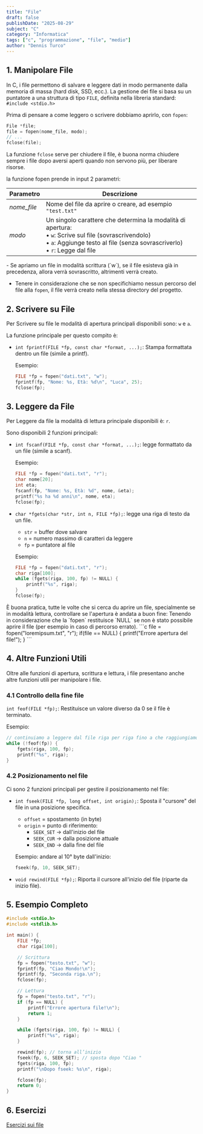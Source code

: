 ```yaml
---
title: "File"
draft: false
publishDate: "2025-08-29"
subject: "C"
category: "Informatica"
tags: ["c", "programmazione", "file", "medio"]
author: "Dennis Turco"
---
```


## 1. Manipolare File

In C, i file permettono di salvare e leggere dati in modo permanente dalla memoria di massa (hard disk, SSD, ecc.). La gestione dei file si basa su un puntatore a una struttura di tipo `FILE`, definita nella libreria standard: `#include <stdio.h>`

Prima di pensare a come leggero o scrivere dobbiamo aprirlo, con `fopen`:

```c
File *file;
file = fopen(nome_file, modo);
// ...
fclose(file);
```

La funzione `fclose` serve per chiudere il file, è buona norma chiudere sempre i file dopo aversi aperti quando non servono più, per liberare risorse.

la funzione fopen prende in input 2 parametri:

| Parametro   | Descrizione                                                                 |
|-------------|------------------------------------------------------------------------------|
| *nome_file* | Nome del file da aprire o creare, ad esempio `"test.txt"`                    |
| *modo*      | Un singolo carattere che determina la modalità di apertura:<br/>• `w`: Scrive sul file (sovrascrivendolo)<br/>• `a`: Aggiunge testo al file (senza sovrascriverlo)<br/>• `r`: Legge dal file |

<Aside variant="info">
- Se apriamo un file in modalità scrittura (`w`), se il file esisteva già in precedenza, allora verrà sovrascritto, altrimenti verrà creato.

- Tenere in considerazione che se non specifichiamo nessun percorso del file alla `fopen`, il file verrà creato nella stessa directory del progetto.
</Aside>

## 2. Scrivere su File

Per Scrivere su file le modalità di apertura principali disponibili sono: `w` e `a`.

La funzione principale per questo compito è:
- `int fprintf(FILE *fp, const char *format, ...);`: Stampa formattata dentro un file (simile a printf).

    Esempio:

    ```c
    FILE *fp = fopen("dati.txt", "w");
    fprintf(fp, "Nome: %s, Età: %d\n", "Luca", 25);
    fclose(fp);
    ```


## 3. Leggere da File

Per Leggere da file la modalità di lettura principale disponibili è: `r`.

Sono disponibili 2 funzioni principali:
- `int fscanf(FILE *fp, const char *format, ...);`: legge formattato da un file (simile a scanf).

    Esempio:

    ```c
    FILE *fp = fopen("dati.txt", "r");
    char nome[20];
    int eta;
    fscanf(fp, "Nome: %s, Età: %d", nome, &eta);
    printf("%s ha %d anni\n", nome, eta);
    fclose(fp);
    ```

- `char *fgets(char *str, int n, FILE *fp);`: legge una riga di testo da un file.
    - `str` = buffer dove salvare
    - `n` = numero massimo di caratteri da leggere
    - `fp` = puntatore al file

    Esempio:

    ```c
    FILE *fp = fopen("dati.txt", "r");
    char riga[100];
    while (fgets(riga, 100, fp) != NULL) {
        printf("%s", riga);
    }
    fclose(fp);
    ```

<Aside variant="info">
È buona pratica, tutte le volte che si cerca du aprire un file, specialmente se in modalità lettura, controllare se l'apertura è andata a buon fine:
Tenendo in considerazione che la `fopen` restituisce `NULL` se non è stato possibile aprire il file (per esempio in caso di percorso errato).
```c
file = fopen("loremipsum.txt", "r");
if(file == NULL) {
  printf("Errore apertura del file!");
}
```
</Aside>

## 4. Altre Funzioni Utili

Oltre alle funzioni di apertura, scrittura e lettura, i file presentano anche altre funzioni utili per manipolare i file.

### 4.1 Controllo della fine file

`int feof(FILE *fp);`: Restituisce un valore diverso da 0 se il file è terminato.

Esempio:

```c
// continuiamo a leggere dal file riga per riga fino a che raggiungiamo la fine
while (!feof(fp)) {
    fgets(riga, 100, fp);
    printf("%s", riga);
}
```

### 4.2 Posizionamento nel file

Ci sono 2 funzioni principali per gestire il posizionamento nel file:

- `int fseek(FILE *fp, long offset, int origin);`: Sposta il "cursore" del file in una posizione specifica.
    - `offset` = spostamento (in byte)
    - `origin` = punto di riferimento:
        - `SEEK_SET` $\rightarrow$ dall'inizio del file
        - `SEEK_CUR` $\rightarrow$ dalla posizione attuale
        - `SEEK_END` $\rightarrow$ dalla fine del file

    Esempio: andare al 10° byte dall'inizio:

    ```c
    fseek(fp, 10, SEEK_SET);
    ```

- `void rewind(FILE *fp);`: Riporta il cursore all'inizio del file (riparte da inizio file).

## 5. Esempio Completo

```c
#include <stdio.h>
#include <stdlib.h>

int main() {
    FILE *fp;
    char riga[100];

    // Scrittura
    fp = fopen("testo.txt", "w");
    fprintf(fp, "Ciao Mondo!\n");
    fprintf(fp, "Seconda riga.\n");
    fclose(fp);

    // Lettura
    fp = fopen("testo.txt", "r");
    if (fp == NULL) {
        printf("Errore apertura file!\n");
        return 1;
    }

    while (fgets(riga, 100, fp) != NULL) {
        printf("%s", riga);
    }

    rewind(fp); // torna all’inizio
    fseek(fp, 6, SEEK_SET); // sposta dopo "Ciao "
    fgets(riga, 100, fp);
    printf("\nDopo fseek: %s\n", riga);

    fclose(fp);
    return 0;
}
```

## 6. Esercizi

[Esercizi sui file](https://www.codegrind.it/esercizi/c/file-handling)